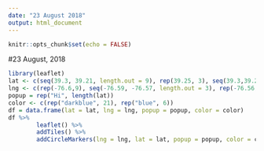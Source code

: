```yaml
---
date: "23 August 2018"
output: html_document
---
```


```r
knitr::opts_chunk$set(echo = FALSE)
```

#23 August, 2018

```r
library(leaflet)
lat <- c(seq(39.3, 39.21, length.out = 9), rep(39.25, 3), seq(39.3,39.21, length.out = 9), 39.29, seq(39.25, 39.21, length.out = 5))
lng <- c(rep(-76.6,9), seq(-76.59, -76.57, length.out = 3), rep(-76.56, 9), rep(-76.53, 6))
popup = rep("Hi", length(lat))
color <- c(rep("darkblue", 21), rep("blue", 6))
df = data.frame(lat = lat, lng = lng, popup = popup, color = color)
df %>%
        leaflet() %>% 
        addTiles() %>%
        addCircleMarkers(lng = lng, lat = lat, popup = popup, color = color)
```
